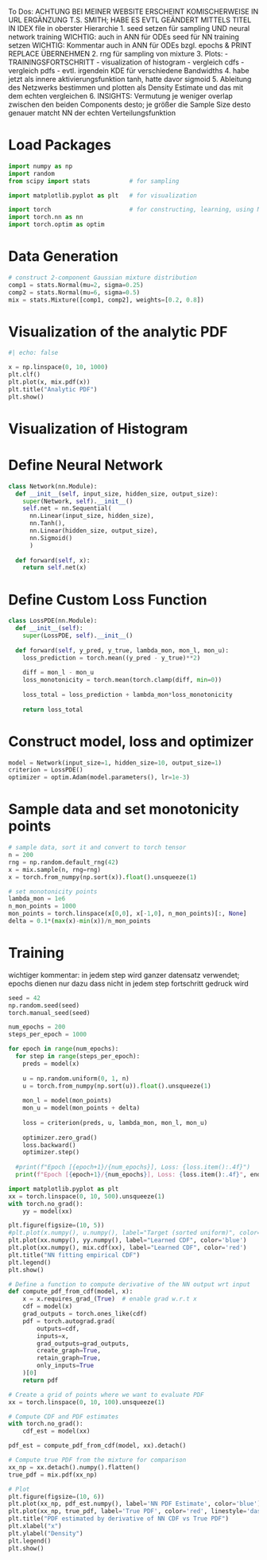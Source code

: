 To Dos:
ACHTUNG BEI MEINER WEBSITE ERSCHEINT KOMISCHERWEISE IN URL ERGÄNZUNG T.S. SMITH; HABE ES EVTL GEÄNDERT MITTELS TITEL IN IDEX file in oberster Hierarchie
1. seed setzen für sampling UND neural network training
WICHTIG: auch in ANN für ODEs seed für NN training setzen
WICHTIG: Kommentar auch in ANN für ODEs bzgl. epochs & PRINT REPLACE ÜBERNEHMEN
2. rng für sampling von mixture
3. Plots:
  - TRAININGSFORTSCHRITT
  - visualization of histogram
  - vergleich cdfs
  - vergleich pdfs
  - evtl. irgendein KDE für verschiedene Bandwidths
4. habe jetzt als innere aktivierungsfunktion tanh, hatte davor sigmoid
5. Ableitung des Netzwerks bestimmen und plotten als Density Estimate und das mit dem echten vergleichen
6. INSIGHTS: Vermutung je weniger overlap zwischen den beiden Components desto; je größer die Sample Size desto genauer matcht NN der echten Verteilungsfunktion

# Load Packages

```python
import numpy as np
import random
from scipy import stats           # for sampling

import matplotlib.pyplot as plt   # for visualization

import torch                      # for constructing, learning, using NNs
import torch.nn as nn
import torch.optim as optim
```

# Data Generation

```python
# construct 2-component Gaussian mixture distribution
comp1 = stats.Normal(mu=2, sigma=0.25)
comp2 = stats.Normal(mu=6, sigma=0.5)
mix = stats.Mixture([comp1, comp2], weights=[0.2, 0.8])
```

# Visualization of the analytic PDF

```python
#| echo: false

x = np.linspace(0, 10, 1000)
plt.clf()
plt.plot(x, mix.pdf(x))
plt.title("Analytic PDF")
plt.show()
```

# Visualization of Histogram

# Define Neural Network

```python
class Network(nn.Module):
  def __init__(self, input_size, hidden_size, output_size):
    super(Network, self).__init__()
    self.net = nn.Sequential(
      nn.Linear(input_size, hidden_size),
      nn.Tanh(),
      nn.Linear(hidden_size, output_size),
      nn.Sigmoid()
      )
    
  def forward(self, x):
    return self.net(x)

```

# Define Custom Loss Function

```python
class LossPDE(nn.Module):
  def __init__(self):
    super(LossPDE, self).__init__()
  
  def forward(self, y_pred, y_true, lambda_mon, mon_l, mon_u):
    loss_prediction = torch.mean((y_pred - y_true)**2)
    
    diff = mon_l - mon_u
    loss_monotonicity = torch.mean(torch.clamp(diff, min=0))
    
    loss_total = loss_prediction + lambda_mon*loss_monotonicity
    
    return loss_total

```

# Construct model, loss and optimizer

```python
model = Network(input_size=1, hidden_size=10, output_size=1)
criterion = LossPDE()
optimizer = optim.Adam(model.parameters(), lr=1e-3)
```

# Sample data and set monotonicity points

```python
# sample data, sort it and convert to torch tensor
n = 200
rng = np.random.default_rng(42)
x = mix.sample(n, rng=rng)
x = torch.from_numpy(np.sort(x)).float().unsqueeze(1)

# set monotonicity points
lambda_mon = 1e6
n_mon_points = 1000
mon_points = torch.linspace(x[0,0], x[-1,0], n_mon_points)[:, None]
delta = 0.1*(max(x)-min(x))/n_mon_points
```

# Training

 wichtiger kommentar: in jedem step wird ganzer datensatz verwendet; epochs dienen nur dazu dass nicht in jedem step fortschritt gedruck wird

```python
seed = 42
np.random.seed(seed)
torch.manual_seed(seed)

num_epochs = 200
steps_per_epoch = 1000

for epoch in range(num_epochs):
  for step in range(steps_per_epoch):
    preds = model(x)
    
    u = np.random.uniform(0, 1, n)
    u = torch.from_numpy(np.sort(u)).float().unsqueeze(1)
    
    mon_l = model(mon_points)
    mon_u = model(mon_points + delta)
    
    loss = criterion(preds, u, lambda_mon, mon_l, mon_u)
    
    optimizer.zero_grad()
    loss.backward()
    optimizer.step()
  
  #print(f"Epoch [{epoch+1}/{num_epochs}], Loss: {loss.item():.4f}")
  print(f"Epoch [{epoch+1}/{num_epochs}], Loss: {loss.item():.4f}", end="\r", flush=True)

```



```python
import matplotlib.pyplot as plt
xx = torch.linspace(0, 10, 500).unsqueeze(1)
with torch.no_grad():
    yy = model(xx)

plt.figure(figsize=(10, 5))
#plt.plot(x.numpy(), u.numpy(), label="Target (sorted uniform)", color='green')
plt.plot(xx.numpy(), yy.numpy(), label="Learned CDF", color='blue')
plt.plot(xx.numpy(), mix.cdf(xx), label="Learned CDF", color='red')
plt.title("NN fitting empirical CDF")
plt.legend()
plt.show()

```


```python
# Define a function to compute derivative of the NN output wrt input
def compute_pdf_from_cdf(model, x):
    x = x.requires_grad_(True)  # enable grad w.r.t x
    cdf = model(x)
    grad_outputs = torch.ones_like(cdf)
    pdf = torch.autograd.grad(
        outputs=cdf,
        inputs=x,
        grad_outputs=grad_outputs,
        create_graph=True,
        retain_graph=True,
        only_inputs=True
    )[0]
    return pdf

# Create a grid of points where we want to evaluate PDF
xx = torch.linspace(0, 10, 100).unsqueeze(1)

# Compute CDF and PDF estimates
with torch.no_grad():
    cdf_est = model(xx)

pdf_est = compute_pdf_from_cdf(model, xx).detach()

# Compute true PDF from the mixture for comparison
xx_np = xx.detach().numpy().flatten()
true_pdf = mix.pdf(xx_np)

# Plot
plt.figure(figsize=(10, 6))
plt.plot(xx_np, pdf_est.numpy(), label='NN PDF Estimate', color='blue')
plt.plot(xx_np, true_pdf, label='True PDF', color='red', linestyle='dashed')
plt.title("PDF estimated by derivative of NN CDF vs True PDF")
plt.xlabel("x")
plt.ylabel("Density")
plt.legend()
plt.show()
```